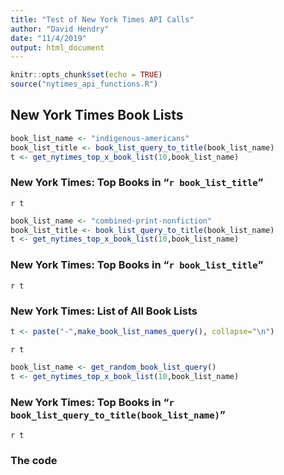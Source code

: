 ```yaml
---
title: "Test of New York Times API Calls"
author: "David Hendry"
date: "11/4/2019"
output: html_document
---
```


```r
knitr::opts_chunk$set(echo = TRUE)
source("nytimes_api_functions.R")
```

## New York Times Book Lists

```r
book_list_name <- "indigenous-americans"
book_list_title <- book_list_query_to_title(book_list_name)
t <- get_nytimes_top_x_book_list(10,book_list_name)
```
### New York Times: Top Books in "`r book_list_title`"
`r t`

```r
book_list_name <- "combined-print-nonfiction"
book_list_title <- book_list_query_to_title(book_list_name)
t <- get_nytimes_top_x_book_list(10,book_list_name)
```
### New York Times: Top Books in "`r book_list_title`"
`r t`

### New York Times: List of All Book Lists 
```r
t <- paste("-",make_book_list_names_query(), collapse="\n")
```
`r t`

```r
book_list_name <- get_random_book_list_query()
t <- get_nytimes_top_x_book_list(10,book_list_name)
```
### New York Times: Top Books in "`r book_list_query_to_title(book_list_name)`"
`r t`

### The code
```r
```

